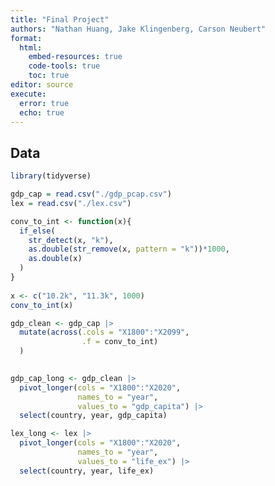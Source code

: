 ```yaml
---
title: "Final Project"
authors: "Nathan Huang, Jake Klingenberg, Carson Neubert"
format: 
  html:
    embed-resources: true
    code-tools: true
    toc: true
editor: source
execute: 
  error: true
  echo: true
---
```


## Data

```r
library(tidyverse)
```

```r
gdp_cap = read.csv("./gdp_pcap.csv")
lex = read.csv("./lex.csv")
```

```r
conv_to_int <- function(x){
  if_else(
    str_detect(x, "k"),
    as.double(str_remove(x, pattern = "k"))*1000,
    as.double(x)
  )
}
  
x <- c("10.2k", "11.3k", 1000)
conv_to_int(x)
```

```r
gdp_clean <- gdp_cap |>
  mutate(across(.cols = "X1800":"X2099",
                .f = conv_to_int)
  )
  
```

```r
gdp_cap_long <- gdp_clean |>
  pivot_longer(cols = "X1800":"X2020",
               names_to = "year",
               values_to = "gdp_capita") |>
  select(country, year, gdp_capita)

lex_long <- lex |>
  pivot_longer(cols = "X1800":"X2020",
               names_to = "year",
               values_to = "life_ex") |>
  select(country, year, life_ex)
```

